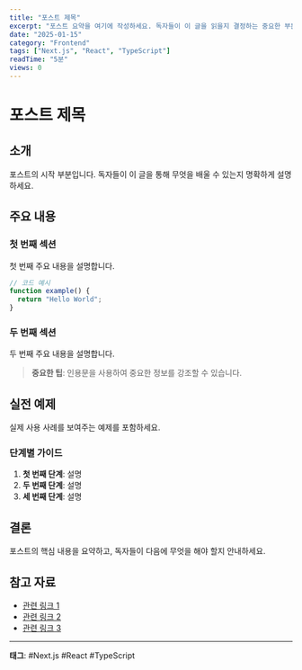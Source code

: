```yaml
---
title: "포스트 제목"
excerpt: "포스트 요약을 여기에 작성하세요. 독자들이 이 글을 읽을지 결정하는 중요한 부분입니다."
date: "2025-01-15"
category: "Frontend"
tags: ["Next.js", "React", "TypeScript"]
readTime: "5분"
views: 0
---
```


# 포스트 제목

## 소개

포스트의 시작 부분입니다. 독자들이 이 글을 통해 무엇을 배울 수 있는지 명확하게 설명하세요.

## 주요 내용

### 첫 번째 섹션

첫 번째 주요 내용을 설명합니다.

```typescript
// 코드 예시
function example() {
  return "Hello World";
}
```

### 두 번째 섹션

두 번째 주요 내용을 설명합니다.

> **중요한 팁**: 인용문을 사용하여 중요한 정보를 강조할 수 있습니다.

## 실전 예제

실제 사용 사례를 보여주는 예제를 포함하세요.

### 단계별 가이드

1. **첫 번째 단계**: 설명
2. **두 번째 단계**: 설명
3. **세 번째 단계**: 설명

## 결론

포스트의 핵심 내용을 요약하고, 독자들이 다음에 무엇을 해야 할지 안내하세요.

## 참고 자료

- [관련 링크 1](https://example.com)
- [관련 링크 2](https://example.com)
- [관련 링크 3](https://example.com)

---

**태그**: #Next.js #React #TypeScript
